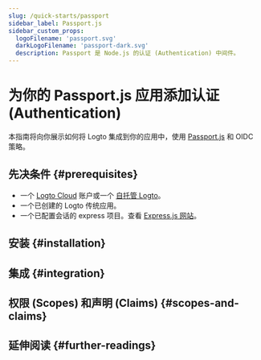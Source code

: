 ```yaml
---
slug: /quick-starts/passport
sidebar_label: Passport.js
sidebar_custom_props:
  logoFilename: 'passport.svg'
  darkLogoFilename: 'passport-dark.svg'
  description: Passport 是 Node.js 的认证 (Authentication) 中间件。
---
```




# 为你的 Passport.js 应用添加认证 (Authentication)

本指南将向你展示如何将 Logto 集成到你的应用中，使用 [Passport.js](https://www.passportjs.org/) 和 OIDC 策略。

<GuideTip />

## 先决条件 \{#prerequisites}

- 一个 [Logto Cloud](https://cloud.logto.io) 账户或一个 [自托管 Logto](/introduction/set-up-logto-oss)。
- 一个已创建的 Logto 传统应用。
- 一个已配置会话的 express 项目。查看 [Express.js 网站](https://expressjs.com/)。

## 安装 \{#installation}

<Installation />

## 集成 \{#integration}

<Integration />

## 权限 (Scopes) 和声明 (Claims) \{#scopes-and-claims}

<ScopesAndClaims />

## 延伸阅读 \{#further-readings}

<FurtherReadings />
